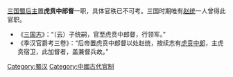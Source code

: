 {{multiple issues|
{{copyedit|time=2014-12-25T03:28:40+00:00}}
{{unreferenced|time=2014-12-25T03:28:40+00:00}}
}}
[[三国|三国]][[蜀后主|蜀后主]]置'''虎贲中郎督'''一职，具体官秩已不可考。三国时期唯有[[赵统|赵统]]一人曾得此官职。

*《[[三国志|三国志]]》：“（云）子统嗣，官至虎贲中郎督，行领军。”<br />
*《季汉官爵考三卷》：“后帝置虎贲中郎督以处赵统，按续志有[[虎贲中郎|虎贲中郎]]，主虎贲宿卫，此加督者，盖兼督兵故。”

[[Category:蜀汉|Category:蜀汉]]
[[Category:中國古代官制|Category:中國古代官制]]